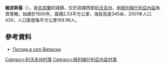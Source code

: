{{coord|49|39|35|N|24|39|14|E|scale:100000|display=title}}

'''維皮斯基'''（{{lang-uk|Виписки}}），是[[烏克蘭|烏克蘭]]的城鎮，位於該國西部[[利沃夫州|利沃夫州]]，由[[佩列梅什利亞內區|佩列梅什利亞內區]]負責管轄，始建於1500年，面積2.53平方公里，海拔高度345米，2001年人口430，人口密度每平方公里169.96人。

==參考資料==
* [http://weather.in.ua/ua/l'vovskaja/3632 Погода в селі Виписки]

[[Category:利沃夫州村落|Category:利沃夫州村落]]
[[Category:佩列梅什利亞內區村落|Category:佩列梅什利亞內區村落]]


{{Lviv-geo-stub}}